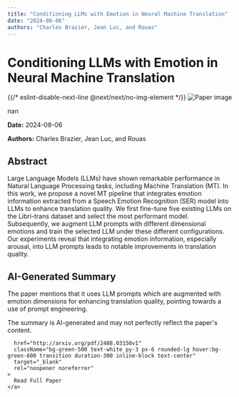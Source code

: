 ```yaml
---
title: "Conditioning LLMs with Emotion in Neural Machine Translation"
date: "2024-08-06"
authors: "Charles Brazier, Jean Luc, and Rouas"
---
```



<div className="bg-gray-800 text-white min-h-screen p-8">
  <h1 className="text-4xl font-bold mb-6">Conditioning LLMs with Emotion in Neural Machine Translation</h1>

  <div className="mb-8">
    {{/* eslint-disable-next-line @next/next/no-img-element */}}
    <img
      src="/images/papers/Conditioning LLMs with Emotion in Neural Machine Translation.png"
      alt="Paper image"
      className="w-full h-auto rounded-lg"
    />
    <p className="text-sm text-gray-400 mt-2">nan</p>
  </div>

  <p className="text-gray-300 mb-2"><strong>Date:</strong> 2024-08-06</p>
  <p className="text-gray-300 italic mb-6"><strong>Authors:</strong> Charles Brazier, Jean Luc, and Rouas</p>

  <div className="bg-gray-700 p-6 rounded-lg mb-8">
    <h2 className="text-2xl font-semibold mb-4">Abstract</h2>
    <p>Large Language Models (LLMs) have shown remarkable performance in Natural
Language Processing tasks, including Machine Translation (MT). In this work, we
propose a novel MT pipeline that integrates emotion information extracted from
a Speech Emotion Recognition (SER) model into LLMs to enhance translation
quality. We first fine-tune five existing LLMs on the Libri-trans dataset and
select the most performant model. Subsequently, we augment LLM prompts with
different dimensional emotions and train the selected LLM under these different
configurations. Our experiments reveal that integrating emotion information,
especially arousal, into LLM prompts leads to notable improvements in
translation quality.</p>
  </div>

  <div className="bg-gray-700 p-6 rounded-lg mb-8">
    <h2 className="text-2xl font-semibold mb-4">AI-Generated Summary</h2>
    <p>The paper mentions that it uses LLM prompts which are augmented with emotion dimensions for enhancing translation quality, pointing towards a use of prompt engineering.</p>
  </div>

  <p className="text-sm text-gray-400 mt-8 mb-8">
    The summary is AI-generated and may not perfectly reflect the paper's content.
  </p>

  <div className="flex justify-center">
    
      href="http://arxiv.org/pdf/2408.03150v1"
      className="bg-green-500 text-white py-3 px-6 rounded-lg hover:bg-green-600 transition duration-300 inline-block text-center"
      target="_blank"
      rel="noopener noreferrer"
    >
      Read Full Paper
    </a>
  </div>
</div>
